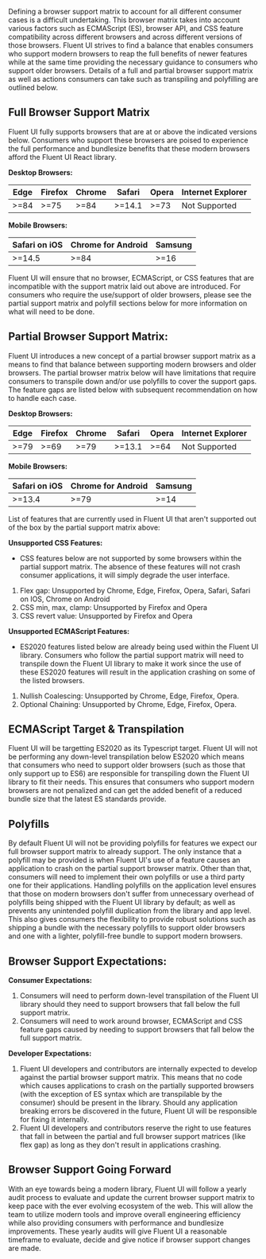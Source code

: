 
<Meta title="Concepts/Developer/Browser Support Matrix" />

Defining a browser support matrix to account for all different consumer cases is a difficult undertaking.
This browser matrix takes into account various factors such as ECMAScript (ES), browser API, and CSS
feature compatibility across different browsers and across different versions of those browsers.
Fluent UI strives to find a balance that enables consumers who support modern browsers to reap the
full benefits of newer features while at the same time providing the necessary guidance to consumers who
support older browsers. Details of a full and partial browser support matrix as well as actions consumers
can take such as transpiling and polyfilling are outlined below.

## Full Browser Support Matrix

Fluent UI fully supports browsers that are at or above the indicated versions below. Consumers who support these browsers
are poised to experience the full performance and bundlesize benefits that these modern browsers afford the Fluent UI React library.

**Desktop Browsers:**

| Edge | Firefox | Chrome | Safari | Opera | Internet Explorer |
| ---- | ------- | ------ | ------ | ----- | ----------------- |
| >=84 | >=75    | >=84   | >=14.1 | >=73  | Not Supported     |

**Mobile Browsers:**

| Safari on iOS | Chrome for Android | Samsung |
| ------------- | ------------------ | ------- |
| >=14.5        | >=84               | >=16    |

Fluent UI will ensure that no browser, ECMAScript, or CSS features that are incompatible with the support matrix laid out above are introduced.
For consumers who require the use/support of older browsers, please see the partial support matrix and polyfill sections below for more information
on what will need to be done.

## Partial Browser Support Matrix:

Fluent UI introduces a new concept of a partial browser support matrix as a means to find that balance between supporting modern browsers and older browsers.
The partial browser matrix below will have limitations that require consumers to transpile down and/or use polyfills to cover the support gaps. The feature gaps
are listed below with subsequent recommendation on how to handle each case.

**Desktop Browsers:**

| Edge | Firefox | Chrome | Safari | Opera | Internet Explorer |
| ---- | ------- | ------ | ------ | ----- | ----------------- |
| >=79 | >=69    | >=79   | >=13.1 | >=64  | Not Supported     |

**Mobile Browsers:**

| Safari on iOS | Chrome for Android | Samsung |
| ------------- | ------------------ | ------- |
| >=13.4        | >=79               | >=14    |

List of features that are currently used in Fluent UI that aren't supported out of the box by the partial support matrix above:

**Unsupported CSS Features:**

- CSS features below are not supported by some browsers within the partial support matrix. The absence of these features will not crash consumer applications,
  it will simply degrade the user interface.

1.  Flex gap: Unsupported by Chrome, Edge, Firefox, Opera, Safari, Safari on IOS, Chrome on Android
2.  CSS min, max, clamp: Unsupported by Firefox and Opera
3.  CSS revert value: Unsupported by Firefox and Opera

**Unsupported ECMAScript Features:**

- ES2020 features listed below are already being used within the Fluent UI library. Consumers who follow the partial support matrix will need to transpile down
  the Fluent UI library to make it work since the use of these ES2020 features will result in the application crashing on some of the listed browsers.

1. Nullish Coalescing: Unsupported by Chrome, Edge, Firefox, Opera.
2. Optional Chaining: Unsupported by Chrome, Edge, Firefox, Opera.

## ECMAScript Target & Transpilation

Fluent UI will be targetting ES2020 as its Typescript target. Fluent UI will not be performing any down-level transpilation below ES2020
which means that consumers who need to support older browsers (such as those that only support up to ES6) are responsible for transpiling down the Fluent UI
library to fit their needs. This ensures that consumers who support modern browsers are not penalized and can get the added benefit of a reduced bundle size that
the latest ES standards provide.

## Polyfills

By default Fluent UI will not be providing polyfills for features we expect our full browser support matrix to already support.
The only instance that a polyfill may be provided is when Fluent UI's use of a feature causes an application to crash on
the partial support browser matrix. Other than that, consumers will need to implement their own polyfills or use a third party one for their
applications. Handling polyfills on the application level ensures that those on modern browsers don't suffer from unnecessary overhead of
polyfills being shipped with the Fluent UI library by default; as well as prevents any unintended polyfill duplication from the library and app level.
This also gives consumers the flexibility to provide robust solutions such as shipping a bundle with the necessary polyfills to support older browsers and one with a lighter,
polyfill-free bundle to support modern browsers.

## Browser Support Expectations:

**Consumer Expectations:**

1. Consumers will need to perform down-level transpilation of the Fluent UI library should they need to support browsers that fall below the full support matrix.
2. Consumers will need to work around browser, ECMAScript and CSS feature gaps caused by needing to support browsers that fall below the full support matrix.

**Developer Expectations:**

1. Fluent UI developers and contributors are internally expected to develop against the partial browser support matrix.
   This means that no code which causes applications to crash on the partially supported browsers (with the exception of ES syntax which are transpilable by the consumer)
   should be present in the library. Should any application breaking errors be discovered in the future, Fluent UI will be responsible for fixing it internally.
2. Fluent UI developers and contributors reserve the right to use features that fall in between the partial and full browser support matrices (like flex gap) as
   long as they don't result in applications crashing.

## Browser Support Going Forward

With an eye towards being a modern library, Fluent UI will follow a yearly audit process to evaluate and update the current browser support matrix to keep pace
with the ever evolving ecosystem of the web. This will allow the team to utilize modern tools and improve overall engineering efficiency while also providing
consumers with performance and bundlesize improvements. These yearly audits will give Fluent UI a reasonable timeframe to evaluate, decide and give notice if browser support
changes are made.
